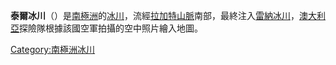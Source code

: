 {{coord|67|43|S|48|45|E|display=title}}

'''泰爾冰川'''（{{lang-en|Thyer Glacier}}）是[[南極洲|南極洲]]的[[冰川|冰川]]，流經[[拉加特山脈|拉加特山脈]]南部，最終注入[[雷納冰川|雷納冰川]]，[[澳大利亞|澳大利亞]]探險隊根據該國空軍拍攝的空中照片繪入地圖。

{{Antarctica-geo-stub}}
[[Category:南極洲冰川|Category:南極洲冰川]]